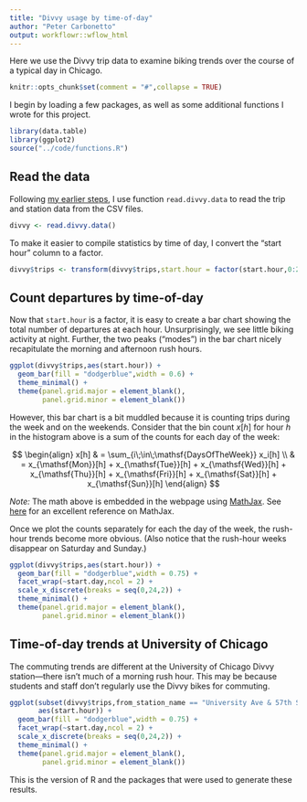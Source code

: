 ```yaml
---
title: "Divvy usage by time-of-day"
author: "Peter Carbonetto"
output: workflowr::wflow_html
---
```


Here we use the Divvy trip data to examine biking trends over the
course of a typical day in Chicago. 

```r
knitr::opts_chunk$set(comment = "#",collapse = TRUE)
```

I begin by loading a few packages, as well as some additional
functions I wrote for this project.

```r
library(data.table)
library(ggplot2)
source("../code/functions.R")
```

## Read the data

Following [my earlier steps](first-glance.html), I use function
`read.divvy.data` to read the trip and station data from the CSV
files.

```r
divvy <- read.divvy.data()
```

To make it easier to compile statistics by time of day, I convert the
"start hour" column to a factor.

```r
divvy$trips <- transform(divvy$trips,start.hour = factor(start.hour,0:23))
```

## Count departures by time-of-day

Now that `start.hour` is a factor, it is easy to create a bar chart
showing the total number of departures at each hour. Unsurprisingly,
we see little biking activity at night. Further, the two peaks
("modes") in the bar chart nicely recapitulate the morning and
afternoon rush hours.

```r
ggplot(divvy$trips,aes(start.hour)) +
  geom_bar(fill = "dodgerblue",width = 0.6) +
  theme_minimal() +
  theme(panel.grid.major = element_blank(),
        panel.grid.minor = element_blank())
```

However, this bar chart is a bit muddled because it is counting trips
during the week and on the weekends. Consider that the bin count
$x[h]$ for hour $h$ in the histogram above is a sum of the counts for
each day of the week:

$$
\begin{align}
x[h] 
& = \sum_{i\;\in\;\mathsf{DaysOfTheWeek}} x_i[h] \\
& = x_{\mathsf{Mon}}[h] + x_{\mathsf{Tue}}[h] + x_{\mathsf{Wed}}[h] +
x_{\mathsf{Thu}}[h] + x_{\mathsf{Fri}}[h] + x_{\mathsf{Sat}}[h] +
x_{\mathsf{Sun}}[h]
\end{align}
$$

*Note:* The math above is embedded in the webpage using 
[MathJax](https://github.com/mathjax/MathJax). See [here](https://math.meta.stackexchange.com/questions/5020/mathjax-basic-tutorial-and-quick-reference)
for an excellent reference on MathJax.

Once we plot the counts separately for each the day of the week, the
rush-hour trends become more obvious. (Also notice that the rush-hour
weeks disappear on Saturday and Sunday.)

```r
ggplot(divvy$trips,aes(start.hour)) +
  geom_bar(fill = "dodgerblue",width = 0.75) +
  facet_wrap(~start.day,ncol = 2) +
  scale_x_discrete(breaks = seq(0,24,2)) +
  theme_minimal() +
  theme(panel.grid.major = element_blank(),
        panel.grid.minor = element_blank())
```

## Time-of-day trends at University of Chicago

The commuting trends are different at the University of Chicago Divvy
station---there isn't much of a morning rush hour. This may be because
students and staff don't regularly use the Divvy bikes for commuting.

```r
ggplot(subset(divvy$trips,from_station_name == "University Ave & 57th St"),
       aes(start.hour)) +
  geom_bar(fill = "dodgerblue",width = 0.75) +
  facet_wrap(~start.day,ncol = 2) +
  scale_x_discrete(breaks = seq(0,24,2)) +
  theme_minimal() +
  theme(panel.grid.major = element_blank(),
        panel.grid.minor = element_blank())
```

This is the version of R and the packages that were used to generate
these results.
